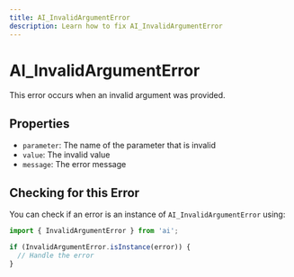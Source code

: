---
title: AI_InvalidArgumentError
description: Learn how to fix AI_InvalidArgumentError
---

# AI_InvalidArgumentError

This error occurs when an invalid argument was provided.

## Properties

- `parameter`: The name of the parameter that is invalid
- `value`: The invalid value
- `message`: The error message

## Checking for this Error

You can check if an error is an instance of `AI_InvalidArgumentError` using:

```typescript
import { InvalidArgumentError } from 'ai';

if (InvalidArgumentError.isInstance(error)) {
  // Handle the error
}
```
